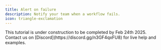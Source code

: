 ```yaml
---
title: Alert on failure
description: Notify your team when a workflow fails.
icon: triangle-exclamation
---
```


<Warning>
  This tutorial is under construction to be completed by Feb 24th 2025.
  Contact us on [Discord](https://discord.gg/n3GF4qxFU8) for live help and examples.
</Warning>
